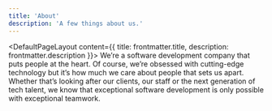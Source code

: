 ```yaml
---
title: 'About'
description: 'A few things about us.'
---
```


<DefaultPageLayout content={{ title: frontmatter.title, description: frontmatter.description }}>
    <Prose>
            We’re a software development company that puts people at the heart. Of course, we’re obsessed with cutting-edge technology but it’s how much we care about people that sets us apart. Whether that’s looking after our clients, our staff or the next generation of tech talent, we know that exceptional software development is only possible with exceptional teamwork.
    </Prose>
</DefaultPageLayout>

